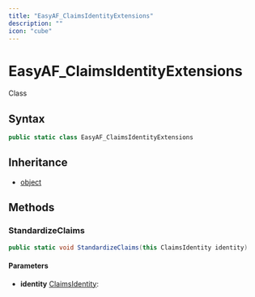 ```yaml
---
title: "EasyAF_ClaimsIdentityExtensions"
description: ""
icon: "cube"
---
```


# EasyAF_ClaimsIdentityExtensions

<Badge variant="outline">Class</Badge>

## Syntax

```csharp
public static class EasyAF_ClaimsIdentityExtensions
```

## Inheritance

- [object](https://learn.microsoft.com/dotnet/api/system.object)

## Methods

### StandardizeClaims

```csharp
public static void StandardizeClaims(this ClaimsIdentity identity)
```

#### Parameters

- **identity** [ClaimsIdentity](https://learn.microsoft.com/dotnet/api/system.security.claims.claimsidentity): 


